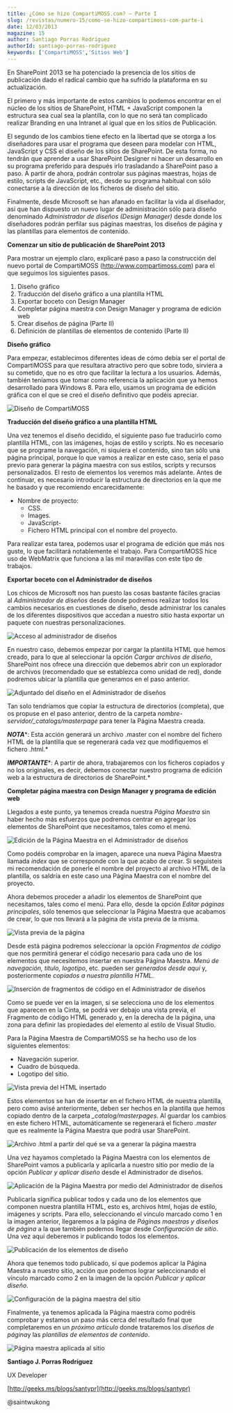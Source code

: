 ```yaml
---
title: ¿Cómo se hizo CompartiMOSS.com? – Parte I
slug: /revistas/numero-15/como-se-hizo-compartimoss-com-parte-i
date: 12/03/2013
magazine: 15
author: Santiago Porras Rodríguez
authorId: santiago-porras-rodriguez
keywords: ['CompartiMOSS','Sitios Web']
---
```






En SharePoint 2013 se ha potenciado la presencia de los sitios de publicación dado el radical cambio que ha sufrido la plataforma en su actualización.

El primero y más importante de estos cambios lo podemos encontrar en el núcleo de los sitios de SharePoint, HTML + JavaScript componen la estructura sea cual sea la plantilla, con lo que no será tan complicado realizar Branding en una Intranet al igual que en los sitios de Publicación.

El segundo de los cambios tiene efecto en la libertad que se otorga a los diseñadores para usar el programa que deseen para modelar con HTML, JavaScript y CSS el diseño de los sitios de SharePoint. De esta forma, no tendrán que aprender a usar SharePoint Designer ni hacer un desarrollo en su programa preferido para después irlo trasladando a SharePoint paso a paso. A partir de ahora, podrán controlar sus páginas maestras, hojas de estilo, scripts de JavaScript, etc., desde su programa habitual con sólo conectarse a la dirección de los ficheros de diseño del sitio.

Finalmente, desde Microsoft se han afanado en facilitar la vida al diseñador, así que han dispuesto un nuevo lugar de administración sólo para diseño denominado *Administrador de diseños (Design Manager)* desde donde los diseñadores podrán perfilar sus páginas maestras, los diseños de página y las plantillas para elementos de contenido.

**Comenzar un sitio de publicación de SharePoint 2013**

Para mostrar un ejemplo claro, explicaré paso a paso la construcción del nuevo portal de CompartiMOSS (http://www.compartimoss.com) para el que seguimos los siguientes pasos.

1. Diseño gráfico
2. Traducción del diseño gráfico a una plantilla HTML
3. Exportar boceto con Design Manager
4. Completar página maestra con Design Manager y programa de edición web
5. Crear diseños de página (Parte II)
6. Definición de plantillas de elementos de contenido (Parte II)


**Diseño gráfico**

Para empezar, establecimos diferentes ideas de cómo debía ser el portal de CompartiMOSS para que resultara atractivo pero que sobre todo, sirviera a su cometido, que no es otro que facilitar la lectura a los usuarios. Además, también teníamos que tomar como referencia la aplicación que ya hemos desarrollado para Windows 8. Para ello, usamos un programa de edición gráfica con el que se creó el diseño definitivo que podéis apreciar.

![Diseño de CompartiMOSS](../../../images/numero15/como-se-hizo-compartimoss/image1.png)

**Traducción del diseño gráfico a una plantilla HTML**

Una vez tenemos el diseño decidido, el siguiente paso fue traducirlo como plantilla HTML, con las imágenes, hojas de estilo y scripts. No es necesario que se programe la navegación, ni siquiera el contenido, sino tan sólo una página principal, porque lo que vamos a realizar en este caso, sería el paso previo para generar la página maestra con sus estilos, scripts y recursos personalizados. El resto de elementos los veremos más adelante. Antes de continuar, es necesario introducir la estructura de directorios en la que me he basado y que recomiendo encarecidamente:

- Nombre de proyecto:
    - CSS.
    - Images.
    - JavaScript-
    - Fichero HTML principal con el nombre del proyecto.


Para realizar esta tarea, podemos usar el programa de edición que más nos guste, lo que facilitará notablemente el trabajo. Para CompartiMOSS hice uso de WebMatrix que funciona a las mil maravillas con este tipo de trabajos.

**Exportar boceto con el Administrador de diseños**

Los chicos de Microsoft nos han puesto las cosas bastante fáciles gracias al *Administrador de diseños* desde donde podremos realizar todos los cambios necesarios en cuestiones de diseño, desde administrar los canales de los diferentes dispositivos que accedan a nuestro sitio hasta exportar un paquete con nuestras personalizaciones.

![Acceso al administrador de diseños](../../../images/numero15/como-se-hizo-compartimoss/image2.png)

En nuestro caso, debemos empezar por cargar la plantilla HTML que hemos creado, para lo que al seleccionar la opción *Cargar archivos de diseño*, SharePoint nos ofrece una dirección que debemos abrir con un explorador de archivos (recomendado que se establezca como unidad de red), donde podremos ubicar la plantilla que generamos en el paso anterior.

![Adjuntado del diseño en el Administrador de diseños](../../../images/numero15/como-se-hizo-compartimoss/image3.png)

Tan solo tendríamos que copiar la estructura de directorios (completa), que os propuse en el paso anterior, dentro de la carpeta *nombre-servidor/\_catalogs/masterpage* para tener la Página Maestra creada.

***NOTA****: Esta acción generará un archivo .master con el nombre del fichero HTML de la plantilla que se regenerará cada vez que modifiquemos el fichero .html.*

***IMPORTANTE****: A partir de ahora, trabajaremos con los ficheros copiados y no los originales, es decir, debemos conectar nuestro programa de edición web a la estructura de directorios de SharePoint.*

**Completar página maestra con Design Manager y programa de edición web**

Llegados a este punto, ya tenemos creada nuestra *Página Maestra* sin haber hecho más esfuerzos que podremos centrar en agregar los elementos de SharePoint que necesitamos, tales como el menú.

![Edición de la Página Maestra en el Administrador de diseños](../../../images/numero15/como-se-hizo-compartimoss/image4.png)



Como podéis comprobar en la imagen, aparece una nueva Página Maestra llamada *index* que se corresponde con la que acabo de crear. Si seguisteis mi recomendación de ponerle el nombre del proyecto al archivo HTML de la plantilla, os saldría en este caso una Página Maestra con el nombre del proyecto.

Ahora debemos proceder a añadir los elementos de SharePoint que necesitamos, tales como el menú. Para ello, desde la opción *Editar páginas principales*, sólo tenemos que seleccionar la Página Maestra que acabamos de crear, lo que nos llevará a la página de vista previa de la misma.

![Vista previa de la página](../../../images/numero15/como-se-hizo-compartimoss/image5.png)

Desde está página podremos seleccionar la opción *Fragmentos de código* que nos permitirá generar el código necesario para cada uno de los elementos que necesitemos insertar en nuestra Página Maestra. *Menú de navegación, título, logotipo*, etc. pueden ser *generados desde aquí* y, posteriormente *copiados a nuestra plantilla HTML*.

![Inserción de fragmentos de código en el Administrador de diseños](../../../images/numero15/como-se-hizo-compartimoss/image6.png)

Como se puede ver en la imagen, si se selecciona uno de los elementos que aparecen en la Cinta, se podrá ver debajo una vista previa, el Fragmento de código HTML generado y, en la derecha de la página, una zona para definir las propiedades del elemento al estilo de Visual Studio.

Para la Página Maestra de CompartiMOSS se ha hecho uso de los siguientes elementos:

- Navegación superior.
- Cuadro de búsqueda.
- Logotipo del sitio.


![Vista previa del HTML insertado](../../../images/numero15/como-se-hizo-compartimoss/image7.png)

Estos elementos se han de insertar en el fichero HTML de nuestra plantilla, pero como avisé anteriormente, deben ser hechos en la plantilla que hemos copiado dentro de la carpeta *\_catalog/masterpages*. Al guardar los cambios en este fichero HTML, automáticamente se regenerará el fichero *.master* que es realmente la Página Maestra que podrá usar SharePoint.

![Archivo .html a partir del qué se va a generar la página maestra](../../../images/numero15/como-se-hizo-compartimoss/image8.png)

Una vez hayamos completado la Página Maestra con los elementos de SharePoint vamos a publicarla y aplicarla a nuestro sitio por medio de la opción *Publicar y aplicar diseño* desde el Administrador de diseños.

![Aplicación de la Página Maestra por medio del Administrador de diseños](../../../images/numero15/como-se-hizo-compartimoss/image9.png)

Publicarla significa publicar todos y cada uno de los elementos que componen nuestra plantilla HTML, esto es, archivos html, hojas de estilo, imágenes y scripts. Para ello, seleccionando el vínculo marcado como 1 en la imagen anterior, llegaremos a la página de *Páginas maestras y diseños de página* a la que también podemos llegar desde *Configuración de sitio*. Una vez aquí deberemos ir publicando todos los elementos.

![Publicación de los elementos de diseño](../../../images/numero15/como-se-hizo-compartimoss/image10.png)

Ahora que tenemos todo publicado, sí que podemos aplicar la Página Maestra a nuestro sitio, acción que podemos lograr seleccionando el vínculo marcado como 2 en la imagen de la opción *Publicar y aplicar diseño*.

![Configuración de la página maestra del sitio](../../../images/numero15/como-se-hizo-compartimoss/image11.png)

Finalmente, ya tenemos aplicada la Página maestra como podréis comprobar y estamos un paso más cerca del resultado final que completaremos en un *próximo artículo* donde trataremos los *diseños de página*y las *plantillas de elementos de contenido*.

![Página maestra aplicada al sitio](../../../images/numero15/como-se-hizo-compartimoss/image1.png)



**Santiago J. Porras Rodríguez**

UX Developer

[http://geeks.ms/blogs/santypr](http://geeks.ms/blogs/santypr)

@saintwukong

